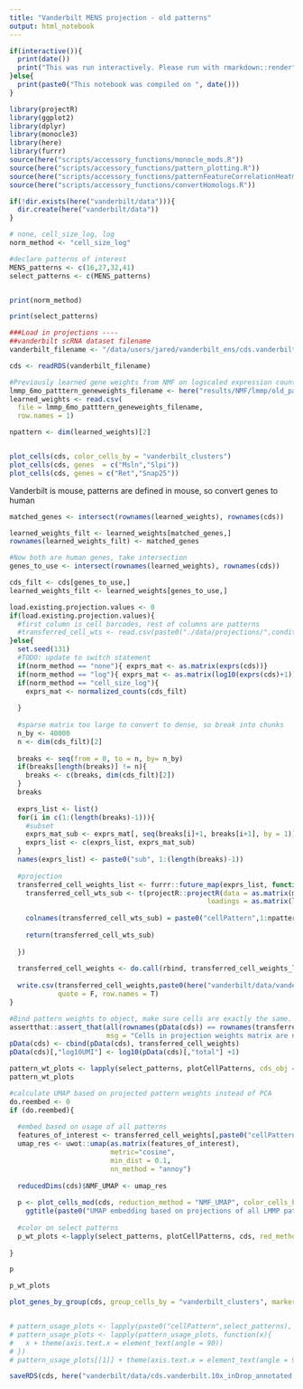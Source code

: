 ```yaml
---
title: "Vanderbilt MENS projection - old patterns"
output: html_notebook
---
```


```r
if(interactive()){
  print(date())
  print("This was run interactively. Please run with rmarkdown::render")
}else{
  print(paste0("This notebook was compiled on ", date()))
}

```

```r
library(projectR)
library(ggplot2)
library(dplyr)
library(monocle3)
library(here)
library(furrr)
source(here("scripts/accessory_functions/monocle_mods.R"))
source(here("scripts/accessory_functions/pattern_plotting.R"))
source(here("scripts/accessory_functions/patternFeatureCorrelationHeatmap.R"))
source(here("scripts/accessory_functions/convertHomologs.R"))

if(!dir.exists(here("vanderbilt/data"))){
  dir.create(here("vanderbilt/data"))
}

```


```r

# none, cell_size_log, log
norm_method <- "cell_size_log"

#declare patterns of interest
MENS_patterns <- c(16,27,32,41)
select_patterns <- c(MENS_patterns)


print(norm_method)

print(select_patterns)

###Load in projections ----
##vanderbilt scRNA dataset filename
vanderbilt_filename <- "/data/users/jared/vanderbilt_ens/cds.vanderbilt.10x_inDrop.rds"

cds <- readRDS(vanderbilt_filename)

#Previously learned gene weights from NMF on logscaled expression counts
lmmp_6mo_patttern_geneweights_filename <- here("results/NMF/lmmp/old_pattern_run/50dims/pattern_gene_weights.csv")
learned_weights <- read.csv(
  file = lmmp_6mo_patttern_geneweights_filename,
  row.names = 1)

npattern <- dim(learned_weights)[2]


plot_cells(cds, color_cells_by = "vanderbilt_clusters")
plot_cells(cds, genes  = c("Msln","Slpi"))
plot_cells(cds, genes = c("Ret","Snap25"))
```

Vanderbilt is mouse, patterns are defined in mouse, so convert genes to human
```r

matched_genes <- intersect(rownames(learned_weights), rownames(cds))

learned_weights_filt <- learned_weights[matched_genes,]
rownames(learned_weights_filt) <- matched_genes

#Now both are human genes, take intersection
genes_to_use <- intersect(rownames(learned_weights), rownames(cds))

cds_filt <- cds[genes_to_use,]
learned_weights_filt <- learned_weights[genes_to_use,]
```



```r
load.existing.projection.values <- 0
if(load.existing.projection.values){
  #first column is cell barcodes, rest of columns are patterns
  #transferred_cell_wts <- read.csv(paste0("./data/projections/",condition,"_ENS_",norm_method,"_in_TC_LMMP_9-18_patterns.csv"), row.names = 1)
}else{
  set.seed(131)
  #TODO: update to switch statement
  if(norm_method == "none"){ exprs_mat <- as.matrix(exprs(cds))}
  if(norm_method == "log"){ exprs_mat <- as.matrix(log10(exprs(cds)+1))}
  if(norm_method == "cell_size_log"){ 
    exprs_mat <- normalized_counts(cds_filt) 
    
  }   
  
  #sparse matrix too large to convert to dense, so break into chunks
  n_by <- 40000
  n <- dim(cds_filt)[2]
 
  breaks <- seq(from = 0, to = n, by= n_by)
  if(breaks[length(breaks)] != n){
    breaks <- c(breaks, dim(cds_filt)[2])
  }
  breaks
  
  exprs_list <- list()
  for(i in c(1:(length(breaks)-1))){
    #subset
    exprs_mat_sub <- exprs_mat[, seq(breaks[i]+1, breaks[i+1], by = 1)]
    exprs_list <- c(exprs_list, exprs_mat_sub)
  }
  names(exprs_list) <- paste0("sub", 1:(length(breaks)-1))
  
  #projection
  transferred_cell_weights_list <- furrr::future_map(exprs_list, function(mat){
    transferred_cell_wts_sub <- t(projectR::projectR(data = as.matrix(mat),
                                                 loadings = as.matrix(learned_weights_filt)))
    
    colnames(transferred_cell_wts_sub) = paste0("cellPattern",1:npattern)
    
    return(transferred_cell_wts_sub)
    
  })
  
  transferred_cell_weights <- do.call(rbind, transferred_cell_weights_list)
  
  write.csv(transferred_cell_weights,paste0(here("vanderbilt/data/vanderbilt_in_6mo_LMMP_old_patterns.csv")),
            quote = F, row.names = T)
}

```

```r

#Bind pattern weights to object, make sure cells are exactly the same. Could left_merge but pData not being a true data.frame is an issue
assertthat::assert_that(all(rownames(pData(cds)) == rownames(transferred_cell_weights)),
                        msg = "Cells in projection weights matrix are not the same as cells in cds object")
pData(cds) <- cbind(pData(cds), transferred_cell_weights)
pData(cds)[,"log10UMI"] <- log10(pData(cds)[,"total"] +1)

pattern_wt_plots <- lapply(select_patterns, plotCellPatterns, cds_obj = cds, do.clip = c(0.01,0.99))
pattern_wt_plots
```

```r
#calculate UMAP based on projected pattern weights instead of PCA
do.reembed <- 0
if (do.reembed){
  
  #embed based on usage of all patterns
  features_of_interest <- transferred_cell_weights[,paste0("cellPattern",select_patterns)]
  umap_res <- uwot::umap(as.matrix(features_of_interest),
                         metric="cosine",
                         min_dist = 0.1,
                         nn_method = "annoy")
  
  reducedDims(cds)$NMF_UMAP <- umap_res
  
  p <- plot_cells_mod(cds, reduction_method = "NMF_UMAP", color_cells_by = "vanderbilt_clusters", label_cell_groups = F) + 
    ggtitle(paste0("UMAP embedding based on projections of all LMMP patterns"))
  
  #color on select patterns
  p_wt_plots <-lapply(select_patterns, plotCellPatterns, cds, red_method = "NMF_UMAP", do.clip = c(0.01,0.99))
  
}      

p

p_wt_plots

```

```r
plot_genes_by_group(cds, group_cells_by = "vanderbilt_clusters", markers = c("Msln","Cdh3","Fmo2","Slpi","C3","Wt1","Upk3b","Slc17a9")) + coord_flip() + theme(axis.text.y = element_text(size = 6))


# pattern_usage_plots <- lapply(paste0("cellPattern",select_patterns), plotPatternUsageByCondition, cds, bin_by = "Age") 
# pattern_usage_plots <- lapply(pattern_usage_plots, function(x){
#   x + theme(axis.text.x = element_text(angle = 90))
# })
# pattern_usage_plots[[1]] + theme(axis.text.x = element_text(angle = 90))
```

```r
saveRDS(cds, here("vanderbilt/data/cds.vanderbilt.10x_inDrop_annotated.rds"))
```


